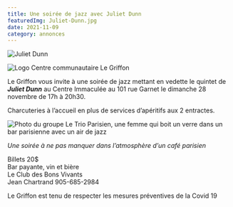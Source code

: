 ```yaml
---
title: Une soirée de jazz avec Juliet Dunn
featuredImg: Juliet-Dunn.jpg
date: 2021-11-09
category: annonces
---
```


<div class="rounded-10 pb-5">

![Juliet Dunn](Juliet-Dunn.jpg)

</div>

<div class="row pb-5">

<div class="col-3">

![Logo Centre communautaire Le Griffon](griffon-logo-1.png)

</div>

<div class="col">

Le Griffon vous invite à une soirée de jazz mettant en vedette le quintet de <span class="text-nowrap">***Juliet Dunn***</span> au Centre Immaculée au 101 rue Garnet le dimanche 28 novembre de 17h à 20h30.

Charcuteries à l’accueil en plus de services d’apéritifs aux 2 entractes.

</div>

<div class="col-3">

![Photo du groupe Le Trio Parisien, une femme qui boit un verre dans un bar parisienne avec un air de jazz](Trio-Parisien.jpg)

</div>

</div>

<p class="text-center"><em>Une soirée à ne pas manquer dans l’atmosphère d’un café parisien</em></p>

<div class="text-center font-weight-bold mb-2">Billets 20$</div>
<div class="text-center font-weight-bold mb-2">Bar payante, vin et bière</div>
<div class="text-center font-weight-bold mb-2">Le Club des Bons Vivants</div>
<div class="text-center font-weight-bold mb-5">Jean Chartrand 905-685-2984</div>

Le Griffon est tenu de respecter les mesures préventives de la Covid 19

<Patrimoine />